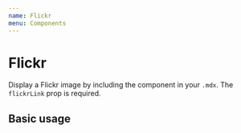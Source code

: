 ```yaml
---
name: Flickr
menu: Components
---
```



# Flickr

Display a Flickr image by including the component in your `.mdx`. The `flickrLink` prop is required.

<Props of={Flickr} />

## Basic usage

<Playground>
  <Flickr flickrLink="458/30740580204_7283c9987e_k.jpg" />
</Playground>
